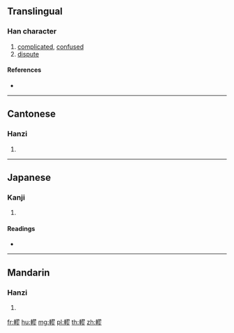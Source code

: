 {{character info/new}}
==Translingual==

===Han character===
{{Han char|rn=159|rad=車|as=11|sn=18|four=57022|canj=JJSMH}}

# [[complicated]], [[confused]]
# [[dispute]]

====References====
* {{Han ref|kx=1248.130|dkj=38503|dj=1725.310|hdz=53554.190|uh=8F47|ud=36679|bh=F147|bd=61767}}

----

==Cantonese==

===Hanzi===
{{yue-hanzi|jyut=gaau1|y=gaau1}}

# {{defn|lang=yue|sort=車11}}

----

==Japanese==

===Kanji===
{{ja-kanji|grade=|rs=車11}}

# {{defn|lang=ja|sort=車11}}

====Readings====
* {{ja-readings|on=[[こう]] (kō), [[きょう]] (kyō)|kun=[[とおくながい]] (tookunagai)|nanori=}}

----

==Mandarin==

===Hanzi===
{{cmn-hanzi|pin=[[jiū]] ([[jiu1]])|wg=chiu<sup>1</sup>}}

# {{defn|lang=cmn|sort=車11}}

[[fr:轇]]
[[hu:轇]]
[[mg:轇]]
[[pl:轇]]
[[th:轇]]
[[zh:轇]]